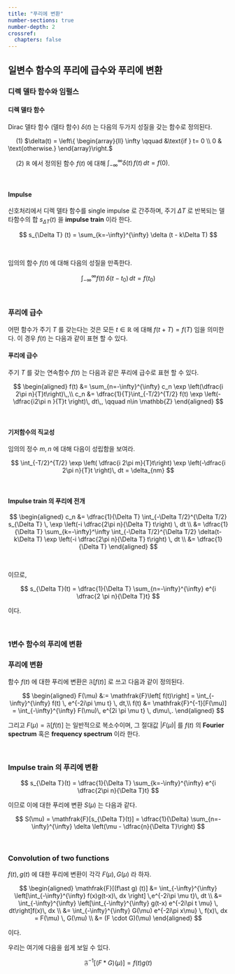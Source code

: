 ```yaml
---
title: "푸리에 변환"
number-sections: true
number-depth: 2
crossref:
  chapters: false
---
```



## 일변수 함수의 푸리에 급수와 푸리에 변환

### 디렉 델타 함수와 임펄스 


::: {.callout-note appearance="simple" icon="false"}
::: {#def-dirac_delta_fucntion}

#### 디렉 델타 함수

Dirac 델타 함수 (델타 함수) $\delta (t)$ 는 다음의 두가지 성질을 갖는 함수로 정의된다.

&emsp; ($1$) $\delta(t) = \left\{ \begin{array}{ll} \infty \qquad &\text{if } t= 0 \\ 0 & \text{otherwise.} \end{array}\right.$

&emsp; ($2$) $\mathbb{R}$ 에서 정의된 함수 $f(t)$ 에 대해 $\displaystyle \int_{-\infty}^\infty  \delta(t)\, f(t) \, dt = f(0)$.

:::
:::
</br>

::: {.callout-note appearance="simple" icon="false"}
::: {#def-impulse_function}

#### Impulse

신호처리에서 디렉 델타 함수를 single impulse 로 간주하며, 주기 $\Delta T$ 로 반복되는 델타함수의 합 $s_{\Delta T}(t)$ 을 **impulse train** 이라 한다.

$$
s_{\Delta T} (t) = \sum_{k=-\infty}^{\infty} \delta (t - k\Delta T)
$$

:::
:::

</br>

임의의 함수 $f(t)$ 에 대해 다음의 성질을 만족한다.

$$
\int_{-\infty}^\infty f(t) \, \delta (t-t_0) \, dt = f(t_0)
$$

</br>

### 푸리에 급수

어떤 함수가 주기 $T$ 를 갖는다는 것은 모든 $t\in \mathbb{R}$ 에 대해 $f(t+T)=f(T)$ 임을 의미한다. 이 경우 $f(t)$ 는 다음과 같이 표현 할 수 있다.

::: {.callout-note appearance="simple" icon="false"}
::: {#def-fourier_series}

#### 푸리에 급수

주기 $T$ 를 갖는 연속함수 $f(t)$ 는 다음과 같은 푸리에 급수로 표현 할 수 있다.

$$
\begin{aligned}
f(t) &= \sum_{n=-\infty}^{\infty} c_n \exp \left(\dfrac{i 2\pi n}{T}t\right)\,,\\
c_n &= \dfrac{1}{T}\int_{-T/2}^{T/2} f(t) \exp \left(-\dfrac{i2\pi n }{T}t \right)\, dt\,, \qquad n\in \mathbb{Z}
\end{aligned}
$$

:::
:::


</br>

::: {#exm-fourier_exmapsion}

#### 기저함수의 직교성

임의의 정수 $m,\,n$ 에 대해 다음이 성립함을 보여라.

$$
\int_{-T/2}^{T/2} \exp \left( \dfrac{i 2\pi m}{T}t\right) \exp \left(-\dfrac{i 2\pi n}{T}t \right)\, dt = \delta_{nm}
$$

:::

</br>


#### Impulse train 의 푸리에 전개

$$
\begin{aligned}
c_n &= \dfrac{1}{\Delta T} \int_{-\Delta T/2}^{\Delta T/2} s_{\Delta T} \, \exp \left(-i \dfrac{2\pi n}{\Delta T} t\right) \, dt \\
&= \dfrac{1}{\Delta T} \sum_{k=-\infty}^\infty \int_{-\Delta T/2}^{\Delta T/2} \delta(t-k\Delta T) \exp \left(-i \dfrac{2\pi n}{\Delta T} t\right) \, dt \\
&= \dfrac{1}{\Delta T}
\end{aligned}
$$

</br>

이므로, 

$$
s_{\Delta T}(t) = \dfrac{1}{\Delta T} \sum_{n=-\infty}^{\infty} e^{i \dfrac{2 \pi n}{\Delta T}t}
$$

이다.

</br>


### 1변수 함수의 푸리에 변환


::: {.callout-note appearance="simple" icon="false"}
::: {#def-fourier_transform}

### 푸리에 변환

함수 $f(t)$ 에 대한 푸리에 변환은 $\mathfrak{F}[f(t)]$ 로 쓰고 다음과 같이 정의된다.

$$
\begin{aligned}
F(\mu) &:= \mathfrak{F}\left[ f(t)\right] = \int_{-\infty}^{\infty} f(t) \, e^{-2i\pi \mu t} \, dt,\\
f(t) &= \mathfrak{F}^{-1}[F(\mu)] = \int_{-\infty}^{\infty} F(\mu)\, e^{2i \pi \mu t} \, d\mu\,.
\end{aligned}
$$

그리고 $F(\mu) =\mathfrak{F}[f(t)]$ 는 일반적으로 복소수이며, 그 절대값 $|F(\mu)|$ 를 $f(t)$ 의 **Fourier spectrum** 혹은 **frequency spectrum** 이라 한다.

:::
:::


</br>

### Impulse train 의 푸리에 변환

$$
s_{\Delta T}(t) = \dfrac{1}{\Delta T} \sum_{k=-\infty}^{\infty} e^{i \dfrac{2\pi n}{\Delta T}t}
$$

이므로 이에 대한 푸리에 변환 $S(\mu)$ 는 다음과 같다.

$$
S(\mu) = \mathfrak{F}[s_{\Delta T}(t)] = \dfrac{1}{\Delta} \sum_{n=-\infty}^{\infty} \delta \left(\mu - \dfrac{n}{\Delta T}\right)
$$

</br>

### Convolution of two functions



$f(t),\, g(t)$ 에 대한 푸리에 변환이 각각 $F(\mu),\, G(\mu)$ 라 하자.

$$
\begin{aligned}
\mathfrak{F}[(f\ast g) (t)] &= \int_{-\infty}^{\infty} \left[\int_{-\infty}^{\infty} f(x)g(t-x)\, dx \right] \,e^{-2i\pi \mu t}\, dt \\
&= \int_{-\infty}^{\infty} \left[\int_{-\infty}^{\infty} g(t-x) e^{-2i\pi t \mu} \, dt\right]f(x)\, dx \\
&= \int_{-\infty}^{\infty} G(\mu) e^{-2i\pi x\mu} \, f(x)\, dx = F(\mu) \, G(\mu) \\
&= (F \cdot G)(\mu)
\end{aligned}
$$

이다.

우리는 여기에 다음을 쉽게 보일 수 있다.

$$
\mathfrak{F}^{-1} \left[(F\ast G)(\mu)\right] = f(t)g(t)
$$